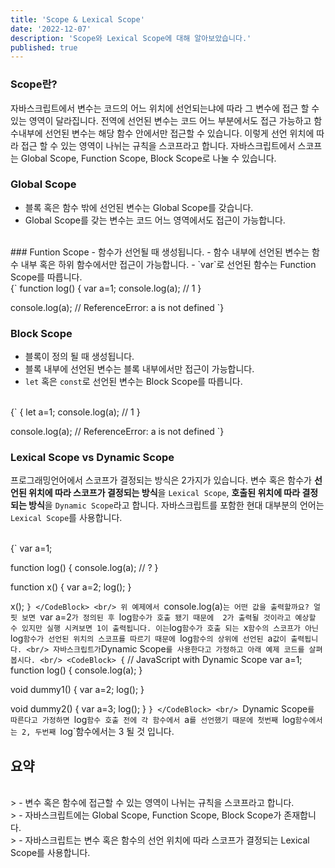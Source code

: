 ```yaml
---
title: 'Scope & Lexical Scope'
date: '2022-12-07'
description: 'Scope와 Lexical Scope에 대해 알아보았습니다.'
published: true
---
```

### Scope란?
자바스크립트에서 변수는 코드의 어느 위치에 선언되는냐에 따라
그 변수에 접근 할 수 있는 영역이 달라집니다. 전역에 선언된 변수는 코드 어느 부분에서도 접근 가능하고 함수내부에 선언된 변수는
해당 함수 안에서만 접근할 수 있습니다. 이렇게 선언 위치에 따라 접근 할 수 있는 영역이 나뉘는 규칙을 스코프라고 합니다.
자바스크립트에서 스코프는 Global Scope, Function Scope, Block Scope로 나눌 수 있습니다.
<br/>
### Global Scope
- 블록 혹은 함수 밖에 선언된 변수는 Global Scope를 갖습니다.
- Global Scope를 갖는 변수는 코드 어느 영역에서도 접근이 가능합니다.
<br/>
### Funtion Scope
- 함수가 선언될 때 생성됩니다.
- 함수 내부에 선언된 변수는 함수 내부 혹은 하위 함수에서만 접근이 가능합니다.
- `var`로 선언된 함수는 Function Scope를 따릅니다.
<br/>
<CodeBlock>
{`
  function log() {
    var a=1;
    console.log(a); // 1
  }

  console.log(a); // ReferenceError: a is not defined
`}
</CodeBlock>
<br/>
### Block Scope
- 블록이 정의 될 때 생성됩니다.
- 블록 내부에 선언된 변수는 블록 내부에서만 접근이 가능합니다.
- `let` 혹은 `const`로 선언된 변수는 Block Scope를 따릅니다.
<br/>
<CodeBlock>
{`
  {
    let a=1;
    console.log(a); // 1
  }

  console.log(a); // ReferenceError: a is not defined
`}
</CodeBlock>
<br/>
### Lexical Scope vs Dynamic Scope
프로그래밍언어에서 스코프가 결정되는 방식은 2가지가 있습니다. 변수 혹은 함수가 **선언된 위치에 따라 스코프가 결정되는 방식**을
`Lexical Scope`, **호출된 위치에 따라 결정되는 방식**을 `Dynamic Scope`라고 합니다. 자바스크립트를 포함한 현대 대부분의 언어는 `Lexical Scope`를 
사용합니다. 

<br/>
<CodeBlock>
{`
  var a=1;

  function log() {
    console.log(a); // ?
  }

  function x() {
    var a=2;
    log();
  }
  
  x();
`}
</CodeBlock>
<br/>
위 예제에서 `console.log(a)`는 어떤 값을 출력할까요? 얼핏 보면 `var a=2`가 정의된 후 `log` 함수가 호출 됐기 때문에 
2가 출력될 것이라고 예상할 수 있지만 실행 시켜보면 1이 출력됩니다. 이는 `log`함수가 호출 되는 `x`함수의 스코프가 아닌 
`log`함수가 선언된 위치의 스코프를 따르기 때문에 `log`함수의 상위에 선언된 `a` 값이 출력됩니다.
<br/>
자바스크립트가 `Dynamic Scope`를 사용한다고 가정하고 아래 예제 코드를 살펴봅시다.
<br/>
<CodeBlock>
{`
  // JavaScript with Dynamic Scope
  var a=1;
  function log() {
    console.log(a);
  }

  void dummy1()
  {
      var a=2;
      log();
  }

  void dummy2()
  {
      var a=3;
      log();
  }
`}
</CodeBlock>
<br/>
`Dynamic Scope`를 따른다고 가정하면 `log`함수 호출 전에 각 함수에서 `a`를 선언했기 때문에 첫번째 `log`함수에서는 2, 두번째 `log`함수에서는 3 될 것 입니다.
<br/>
## 요약
<br />
> - 변수 혹은 함수에 접근할 수 있는 영역이 나뉘는 규칙을 스코프라고 합니다. <br />
> - 자바스크립트에는 Global Scope, Function Scope, Block Scope가 존재합니다. <br />
> - 자바스크립트는 변수 혹은 함수의 선언 위치에 따라 스코프가 결정되는 Lexical Scope를 사용합니다.




